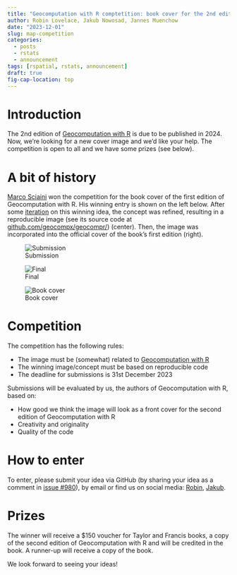 ```yaml
---
title: "Geocomputation with R comptetition: book cover for the 2nd edition" 
author: Robin Lovelace, Jakub Nowosad, Jannes Muenchow
date: "2023-12-01"
slug: map-competition
categories: 
  - posts
  - rstats
  - announcement
tags: [rspatial, rstats, announcement]
draft: true
fig-cap-location: top
---
```


# Introduction

The 2nd edition of [Geocomputation with R](https://r.geocompx.org) is due to be published in 2024.
Now, we're looking for a new cover image and we'd like your help.
The competition is open to all and we have some prizes (see below).

# A bit of history

[Marco Sciaini](https://marcosci.github.io/) won the competition for the book cover of the first edition of Geocomputation with R.
His winning entry is shown on the left below.
After some [iteration](https://github.com/geocompx/geocompr/issues/284) on this winning idea, the concept was refined, resulting in a reproducible image (see its source code at [github.com/geocompx/geocompr/](https://github.com/geocompx/geocompr/blob/main/code/frontcover.R)) (center).
Then, the image was incorporated into the official cover of the book's first edition (right).

::: {.column-page-inset layout-ncol=3}
![Submission](images/paste-2.png)

![Final](images/paste-1.png)

![Book cover](images/paste-3.png)
:::

# Competition

The competition has the following rules:

- The image must be (somewhat) related to [Geocomputation with R](https://r.geocompx.org)
- The winning image/concept must be based on reproducible code
- The deadline for submissions is 31st December 2023

Submissions will be evaluated by us, the authors of Geocomputation with R, based on:

- How good we think the image  will look as a front cover for the second edition of Geocomputation with R
- Creativity and originality
- Quality of the code

# How to enter

To enter, please submit your idea via GitHub (by sharing your idea as a comment in [issue #980](https://github.com/geocompx/geocompr/issues/980)), by email or find us on social media: [Robin](https://www.robinlovelace.net/), [Jakub](https://jakubnowosad.com/).

# Prizes

The winner will receive a $150 voucher for Taylor and Francis books, a copy of the second edition of Geocomputation with R and will be credited in the book.
A runner-up will receive a copy of the book.

We look forward to seeing your ideas!